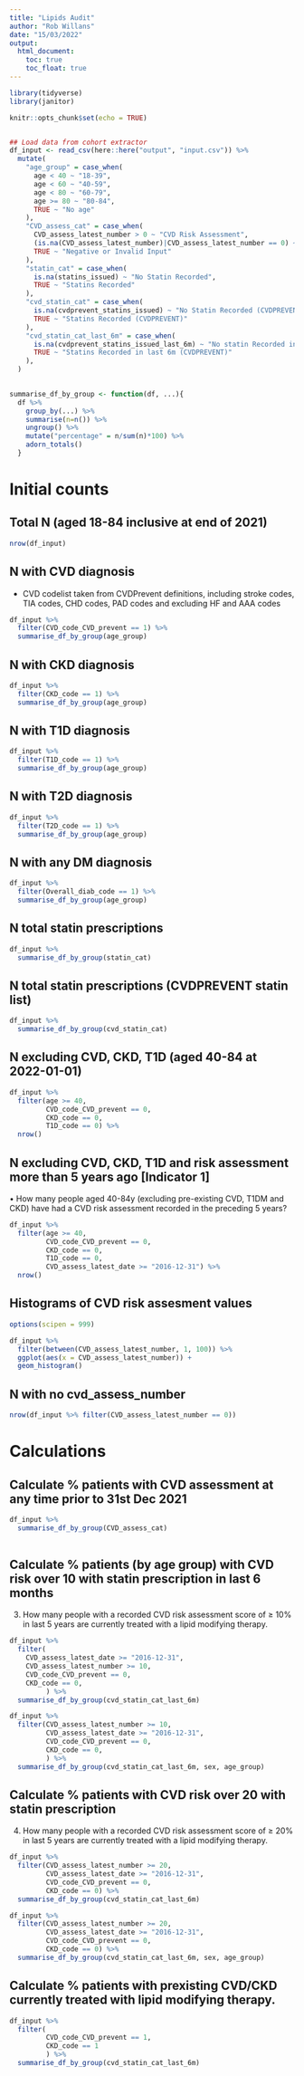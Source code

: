 ```yaml
---
title: "Lipids Audit"
author: "Rob Willans"
date: "15/03/2022"
output: 
  html_document:
    toc: true
    toc_float: true
---
```


```r
library(tidyverse)
library(janitor)

knitr::opts_chunk$set(echo = TRUE)


## Load data from cohort extractor
df_input <- read_csv(here::here("output", "input.csv")) %>%
  mutate(
    "age_group" = case_when(
      age < 40 ~ "18-39",
      age < 60 ~ "40-59",
      age < 80 ~ "60-79",
      age >= 80 ~ "80-84",
      TRUE ~ "No age"
    ),
    "CVD_assess_cat" = case_when(
      CVD_assess_latest_number > 0 ~ "CVD Risk Assessment",
      (is.na(CVD_assess_latest_number)|CVD_assess_latest_number == 0) ~ "No CVD Risk Assessment Number Noted",
      TRUE ~ "Negative or Invalid Input"
    ),
    "statin_cat" = case_when(
      is.na(statins_issued) ~ "No Statin Recorded",
      TRUE ~ "Statins Recorded"
    ),
    "cvd_statin_cat" = case_when(
      is.na(cvdprevent_statins_issued) ~ "No Statin Recorded (CVDPREVENT)",
      TRUE ~ "Statins Recorded (CVDPREVENT)"
    ),
    "cvd_statin_cat_last_6m" = case_when(
      is.na(cvdprevent_statins_issued_last_6m) ~ "No statin Recorded in last 6m (CVDPREVENT)",
      TRUE ~ "Statins Recorded in last 6m (CVDPREVENT)"
    ),
  )
  

summarise_df_by_group <- function(df, ...){
  df %>% 
    group_by(...) %>% 
    summarise(n=n()) %>% 
    ungroup() %>% 
    mutate("percentage" = n/sum(n)*100) %>%
    adorn_totals()
  }

```

# Initial counts

## Total N (aged 18-84 inclusive at end of 2021)

```r

nrow(df_input)

```



## N with CVD diagnosis 

* CVD codelist taken from CVDPrevent definitions, including stroke codes,  TIA codes, CHD codes, PAD codes and excluding HF and AAA codes

```r

df_input %>%
  filter(CVD_code_CVD_prevent == 1) %>% 
  summarise_df_by_group(age_group)

```

## N with CKD diagnosis 

```r

df_input %>%
  filter(CKD_code == 1) %>% 
  summarise_df_by_group(age_group)

```

## N with T1D diagnosis

```r

df_input %>%
  filter(T1D_code == 1) %>% 
  summarise_df_by_group(age_group)

```

## N with T2D diagnosis

```r

df_input %>%
  filter(T2D_code == 1) %>% 
  summarise_df_by_group(age_group)

```

## N with any DM diagnosis

```r

df_input %>%
  filter(Overall_diab_code == 1) %>% 
  summarise_df_by_group(age_group)

```
## N total statin prescriptions

```r

df_input %>% 
  summarise_df_by_group(statin_cat)

```

## N total statin prescriptions (CVDPREVENT statin list)

```r

df_input %>% 
  summarise_df_by_group(cvd_statin_cat)

```
## N excluding CVD, CKD, T1D (aged 40-84 at 2022-01-01)

```r

df_input %>% 
  filter(age >= 40,
         CVD_code_CVD_prevent == 0,
         CKD_code == 0, 
         T1D_code == 0) %>% 
  nrow()

```
## N excluding CVD, CKD, T1D and risk assessment more than 5 years ago [Indicator 1]

•	How many people aged 40-84y (excluding pre-existing CVD, T1DM and CKD) have had a CVD risk assessment recorded in the preceding 5 years?

```r

df_input %>% 
  filter(age >= 40,
         CVD_code_CVD_prevent == 0,
         CKD_code == 0, 
         T1D_code == 0,
         CVD_assess_latest_date >= "2016-12-31") %>% 
  nrow()

```
## Histograms of CVD risk assesment values

```r

options(scipen = 999)

df_input %>% 
  filter(between(CVD_assess_latest_number, 1, 100)) %>% 
  ggplot(aes(x = CVD_assess_latest_number)) + 
  geom_histogram()

```
## N with no cvd_assess_number

```r

nrow(df_input %>% filter(CVD_assess_latest_number == 0))

```
# Calculations

## Calculate % patients with CVD assessment at any time prior to 31st Dec 2021

```r

df_input %>% 
  summarise_df_by_group(CVD_assess_cat)
         
```

## Calculate % patients (by age group) with CVD risk over 10 with statin prescription in last 6 months

3.	How many people with a recorded CVD risk assessment score of ≥ 10% in last 5 years are currently treated with a lipid modifying therapy. 

```r

df_input %>% 
  filter(
    CVD_assess_latest_date >= "2016-12-31",
    CVD_assess_latest_number >= 10,
    CVD_code_CVD_prevent == 0,
    CKD_code == 0, 
         ) %>% 
  summarise_df_by_group(cvd_statin_cat_last_6m) 

```

```r

df_input %>% 
  filter(CVD_assess_latest_number >= 10,
         CVD_assess_latest_date >= "2016-12-31",
         CVD_code_CVD_prevent == 0,
         CKD_code == 0, 
         ) %>% 
  summarise_df_by_group(cvd_statin_cat_last_6m, sex, age_group) 

```

## Calculate % patients with CVD risk over 20 with statin prescription

4.	How many people with a recorded CVD risk assessment score of ≥ 20% in last 5 years are currently treated with a lipid modifying therapy. 

```r

df_input %>% 
  filter(CVD_assess_latest_number >= 20,
         CVD_assess_latest_date >= "2016-12-31",
         CVD_code_CVD_prevent == 0,
         CKD_code == 0) %>% 
  summarise_df_by_group(cvd_statin_cat_last_6m) 

```

```r

df_input %>% 
  filter(CVD_assess_latest_number >= 20,
         CVD_assess_latest_date >= "2016-12-31",
         CVD_code_CVD_prevent == 0,
         CKD_code == 0) %>% 
  summarise_df_by_group(cvd_statin_cat_last_6m, sex, age_group) 

```

## Calculate % patients with prexisting CVD/CKD currently treated with lipid modifying therapy.

```r

df_input %>% 
  filter(
         CVD_code_CVD_prevent == 1,
         CKD_code == 1
         ) %>% 
  summarise_df_by_group(cvd_statin_cat_last_6m) 

```




